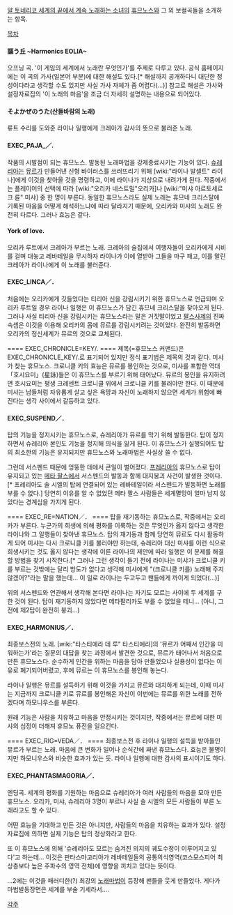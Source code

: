  
[[알 토네리코 세계의 끝에서 계속 노래하는 소녀]]의 [[휴므노스]]와 그 외 보컬곡들을 소개하는 항목.

[[목차]]

==== 謳う丘 ~Harmonics EOLIA~ ====
오프닝 곡. '이 게임의 세계에서 노래란 무엇인가'를 주제로 다루고 있다.
공식 홈페이지에는 이 곡의 가사(일본어 부분)에 대한 해설도 있다.[* 해설까지 공개하다니 대단한 정성이다라고 생각할 수도 있지만 사실 가사 자체가 좀 어렵다(...)] 참고로 해설은 가사와 설정자료집의 '이 노래의 마음'을 조금 더 자세히 설명하는 내용으로 되어있다.

==== そよかぜのうた(산들바람의 노래) ====
류트 수리를 도와준 라이나 일행에게 크레아가 감사의 뜻으로 불러준 노래.

==== EXEC_PAJA_／. ====
작품의 시발점이 되는 휴므노스. 발동된 노래마법을 강제종료시키는 기능이 있다. [[슈레리아]]는 [[뮤르]]가 만들어낸 신형 바이러스를 쓰러뜨리기 위해 [wiki:"라이나 발셀트" 라이나]에게 이것을 찾아올 것을 명령하고, 이에 라이나가 지상으로 내려가게 된다.
작중에서는 플레이어의 선택에 따라 [wiki:"오리카 네스트밀"오리카]나 [wiki:"미샤 아르토세르크 륜" 미샤] 중 한 명이 부른다. 동일한 휴므노스라도 실제 노래는 휴므네 크리스탈에 기록된 마음을 어떻게 해석하느냐에 따라 달라지기 때문에, 오리카와 미샤의 노래도 완전히 다르다. 그러나 효능은 같다.

==== York of love. ====
오리카 루트에서 크레아가 부르는 노래. 크레아의 술집에서 여행자들이 오리카에게 시비를 걸며 대놓고 레바테일을 무시하자 라이나가 이에 열받아 그들을 마구 패고, 이를 말린 크레아가 라이나에게 이 노래를 불러준다.

==== EXEC_LINCA／． ====
처음에는 오리카에게 깃들었다는 티리아 신을 강림시키기 위한 휴므노스로 언급되며 오리카 루트일 경우 라이나 일행은 이 휴므노스가 담긴 휴므네 크리스탈을 찾아오게 된다. 그러나 사실 티리아 신을 강림시키는 휴므노스라는 말은 거짓말이었고 [[팔스사제]]의 진짜 속셈은 이것을 이용해 오리카의 몸에 뮤르를 강림시키려는 것이었다. 완전히 발동하면 오리카의 정신세계가 뮤르의 것으로 교체된다.

==== EXEC_CHRONICLE=KEY/. ====
제목(=휴므노스 커맨드)은 EXEC_CHRONICLE_KEY/.로 표기되어 있지만 정식 표기법은 제목의 것과 같다. 미샤가 찾는 휴므노스. 크로니클 키의 효능은 뮤르를 봉인하는 것으로, 미샤를 포함한 역대 「호시요미」(星詠)들은 이 휴므노스를 부르기 위해 태어났다. 뮤르의 봉인을 유지하려면 호시요미는 평생 크레센트 크로니클 위에서 크로니클 키를 불러야만 한다. 이 때문에 미샤는 남들처럼 자유롭게 살고 싶은 욕망과 자신이 노래하지 않으면 세계가 위험에 빠진다는 생각 사이에서 갈등하고 있다.

==== EXEC_SUSPEND／． ====
탑의 기능을 정지시키는 휴므노스로, 슈레리아가 뮤르를 막기 위해 발동한다. 탑이 정지하면서 슈레리아 본인도 기능을 정지해 의식을 잃게 된다.
이 휴므노스가 실행되어도 탑의 최소한의 기능은 유지되지만 휴므노스와 노래마법은 사실상 쓸 수 없다.

그런데 서스펜드 때문에 엉뚱한 데에서 큰일이 벌어졌다. [[프레리아]]의 휴므노스로 탑이 유지되고 있는 [[메타 팔스]]에서 서스펜드의 발동과 함께 대지붕괴 사건이 발생한 것이다.[* 프레리아도 솔 시엘의 탑에 연결되어 있는 레바테일이라 서스펜드가 발동하면 노래를 부를 수 없다.] 당연히 이유를 알 수 없었던 메타 팔스 사람들은 세계멸망이 얼마 남지 않았다는 경계심을 가지게 된다.

==== EXEC_RE=NATION／． ====
탑을 재기동하는 휴므노스로, 작중에서는 오리카가 부른다. 누군가의 희생에 의해 평화를 이룩하는 것은 무엇인가 옳지 않다고 생각한 라이나와 그 일행들이 찾아낸 휴므노스. 탑의 재기동과 함께 당연히 뮤르도 다시 활동하게 되어 미샤는 다시 크로니클 키를 불러야만 하는데, 슈레리아 대신 미샤를 이런 식으로 희생시키는 것도 옳지 않다는 생각에 이른 라이나의 제안에 따라 일행은 이 문제를 해결할 방법을 찾기 시작한다.[* 그러나 그런 생각이 들기 전에 라이나는 미샤가 크로니클 키를 부르는 것밖에는 달리 방도가 없다고 생각해 미샤에게 "(크로니클 키를) 노래해 주지 않겠어?"라는 말을 했는데... 이 일로 라이나는 두고두고 팬들에게 까이게 되었다(...)]

위의 서스펜드와 연관해서 생각해 본다면 라이나는 자기도 모르는 사이에 두 세계를 구한 것이 된다. 탑이 재기동하지 않았다면 메타팔리카도 부를 수 없었을 테니... (아니, 그 전에 제2탑이 완전히 붕괴...)

==== EXEC_HARMONIUS／． ====
최종보스전의 노래. 
[wiki:"타스티에라 데 루" 타스티에라]의 '뮤르가 어째서 인간을 미워하는가'라는 질문의 대답을 찾는 과정에서 발견한 것으로, 뮤르가 태어나서 처음으로 만든 휴므노스다. 순수하게 인간을 위하는 마음을 담아 만들었으나 실용성이 없다는 이유로 폐기되어버렸고, 후에 뮤르는 이 휴므노스를 봉인해 놓는다.

라이나 일행은 뮤르를 설득하기 위해 이것을 가지고 뮤르와 대치하게 되는데, 이때 미샤는 지금까지 크로니클 키로 뮤르를 봉인해온 자신이 이번에는 뮤르를 위한 노래를 전하겠다며 하모니우스를 부른다.

원래 기능은 사람을 치유하고 마음을 안정시키는 것이지만, 작중에서는 뮤르에 대한 미샤의 심정이 더해져 휴므노 퓨전을 일으킨다.

==== EXEC_RIG=VEDA／． ====
최종보스전 후 라이나 일행의 설득을 받아들인 뮤르가 부르는 노래. 마음에 큰 변화가 일어나 순식간에 짜낸 휴므노스다. 효능은 불명이지만 하모니우스와 비슷한 효과가 있는 듯. 라이나 일행에 대한 감사의 표시이기도 하다.

==== EXEC_PHANTASMAGORIA／． ====
엔딩곡. 세계의 평화를 기원하는 마음으로 슈레리아가 여러 사람들의 마음을 모아 만든 휴므노스. 오리카, 미샤, 슈레리아 3명이 부르나 사실 솔 시엘의 모든 사람들이 부른 노래라고도 할 수 있다.

어떤 효능을 기대하고 만든 것은 아니지만, 사람들의 마음을 치유하는 효과가 있다.
설정자료집에 의하면 실제 기능은 탑의 정상화라고 한다.

또 이 휴므노스에 의해 '슈레리아도 모르는 숨겨진 의지의 궤도수정이 이루어지고 있다'고 하는데... 이것은 판타스마고리아가 레바테일들의 공통의식영역(코스모스피어 최상층보다 높은 주파수의 영역 전체)에 영향을 끼치고 있다는 뜻이다.

...2에는 이것을 패러디한(?) 최강의 [[노래마법]]이 등장해 팬들을 웃게 만들었다. 게다가 마법발동장면은 세계를 부술 기세라서....


[[각주]]
